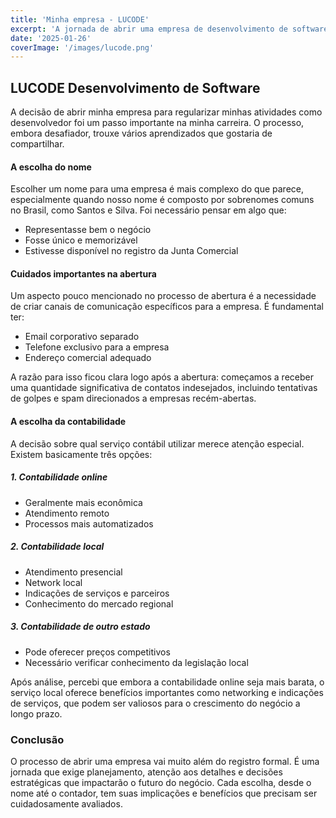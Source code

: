 ```yaml
---
title: 'Minha empresa - LUCODE'
excerpt: 'A jornada de abrir uma empresa de desenvolvimento de software e as lições aprendidas no processo.'
date: '2025-01-26'
coverImage: '/images/lucode.png'
---
```


## LUCODE Desenvolvimento de Software

A decisão de abrir minha empresa para regularizar minhas atividades como desenvolvedor foi um passo importante na minha carreira. O processo, embora desafiador, trouxe vários aprendizados que gostaria de compartilhar.

#### A escolha do nome

Escolher um nome para uma empresa é mais complexo do que parece, especialmente quando nosso nome é composto por sobrenomes comuns no Brasil, como Santos e Silva. Foi necessário pensar em algo que:

* Representasse bem o negócio
* Fosse único e memorizável
* Estivesse disponível no registro da Junta Comercial

#### Cuidados importantes na abertura

Um aspecto pouco mencionado no processo de abertura é a necessidade de criar canais de comunicação específicos para a empresa. É fundamental ter:

* Email corporativo separado
* Telefone exclusivo para a empresa
* Endereço comercial adequado

A razão para isso ficou clara logo após a abertura: começamos a receber uma quantidade significativa de contatos indesejados, incluindo tentativas de golpes e spam direcionados a empresas recém-abertas.

#### A escolha da contabilidade

A decisão sobre qual serviço contábil utilizar merece atenção especial. Existem basicamente três opções:

##### 1. Contabilidade online

* Geralmente mais econômica
* Atendimento remoto
* Processos mais automatizados

##### 2. Contabilidade local

* Atendimento presencial
* Network local
* Indicações de serviços e parceiros
* Conhecimento do mercado regional

##### 3. Contabilidade de outro estado

* Pode oferecer preços competitivos
* Necessário verificar conhecimento da legislação local

Após análise, percebi que embora a contabilidade online seja mais barata, o serviço local oferece benefícios importantes como networking e indicações de serviços, que podem ser valiosos para o crescimento do negócio a longo prazo.

### Conclusão

O processo de abrir uma empresa vai muito além do registro formal. É uma jornada que exige planejamento, atenção aos detalhes e decisões estratégicas que impactarão o futuro do negócio. Cada escolha, desde o nome até o contador, tem suas implicações e benefícios que precisam ser cuidadosamente avaliados.